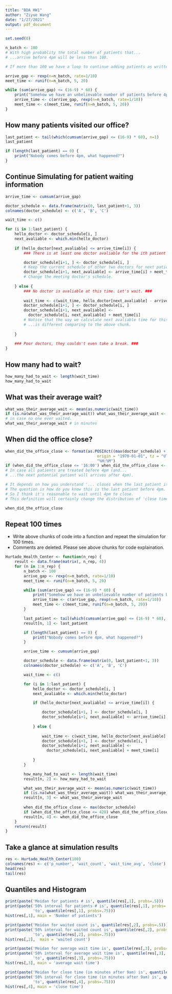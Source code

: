 ```yaml
---
title: "BDA HW1"
author: "Ziyue Wang"
date: "1/27/2021"
output: pdf_document
---
```


```r
set.seed(0)
```

```r
n_batch <- 100 
# With high probablity the total number of patients that... 
# ...arrive before 4pm will be less than 100. 

# If more than 100 we have a loop to continue adding patients as written down below.

arrive_gap <- rexp(n=n_batch, rate=1/10)
meet_time <- runif(n=n_batch, 5, 20)

while (sum(arrive_gap) <= (16-9) * 60) {
    print("Somehow we have an unbelievable number of patients before 4pm")
    arrive_time <- c(arrive_gap, rexp(n=n_batch, rate=1/10))
    meet_time <- c(meet_time, runif(n=n_batch, 5, 20))
}
```

## How many patients visited our office?
```r
last_patient <- tail(which(cumsum(arrive_gap) <= (16-9) * 60), n=1)
last_patient 

if (length(last_patient) == 0) {
    print("Nobody comes before 4pm, what happened?")
}
```

## Continue Simulating for patient waiting information
```r
arrive_time <- cumsum(arrive_gap)

doctor_schedule <- data.frame(matrix(0, last_patient+1, 3))
colnames(doctor_schedule) <- c('A', 'B', 'C')

wait_time <- c()

for (i in 1:last_patient) {
    hello_doctor <- doctor_schedule[i, ]
    next_avaliable <- which.min(hello_doctor)
    
    if (hello_doctor[next_avaliable] <= arrive_time[i]) {
        ### There is at least one doctor avaliable for the ith patient on arrival. ###

        doctor_schedule[i+1, ] <- doctor_schedule[i, ] 
        # Keep the current schedule of other two doctors for next patient.
        doctor_schedule[i+1, next_avaliable] <- arrive_time[i] + meet_time[i]
        # Change the meeting doctor's schedule.
    
    } else {
        ### No doctor is avaliable at this time. Let's wait. ###
        
        wait_time <- c(wait_time, hello_doctor[next_avaliable] - arrive_time[i])
        doctor_schedule[i+1, ] <- doctor_schedule[i, ] 
        doctor_schedule[i+1, next_avaliable] <- 
          doctor_schedule[i, next_avaliable] + meet_time[i]
        # Notice that the way we calculate next avaliable time for this doctor...
        # ...is different comparing to the above chunk.
        
    }
    
    ### Poor doctors, they couldn't even take a break. ###
}
```

## How many had to wait?
```r
how_many_had_to_wait <- length(wait_time) 
how_many_had_to_wait
```

## What was their average wait? 
```r
what_was_their_average_wait <- mean(as.numeric(wait_time))
if (is.na(what_was_their_average_wait)) what_was_their_average_wait <- 0 
# in case no one ever waited. 
what_was_their_average_wait # in minutes
```

## When did the office close?
```r
when_did_the_office_close <- format(as.POSIXct((max(doctor_schedule) + 9*60) * 60, 
                                        origin = "1970-01-01", tz = "UTC"),
                                        "%H:%M")
if (when_did_the_office_close <= '16:00') when_did_the_office_close <- '16:00'
# In case all patients are treated before 4pm (and...
# ...the next potential patient will arrives after 4pm).

# It depends on how you understand '... closes when the last patient is through with the doctor'.
# The question is how do you know this is the last patient before 4pm. You don't. 
# So I think it's reasonable to wait until 4pm to close. 
# This definition will certainly change the distribution of 'close time' as a random variable.

when_did_the_office_close
```

## Repeat 100 times
* Write above chunks of code into a function and repeat the simulation for 100 times. 
* Comments are deleted. Please see above chunks for code explaination. 
```r
Hurtado_Health_Center <- function(n_rep) {
    result <- data.frame(matrix(, n_rep, 4))
    for (n in 1:n_rep) {
        n_batch <- 100 
        arrive_gap <- rexp(n=n_batch, rate=1/10)
        meet_time <- runif(n=n_batch, 5, 20)

        while (sum(arrive_gap) <= (16-9) * 60) {
            print("Somehow we have an unbelievable number of patients before 4pm")
            arrive_time <- c(arrive_gap, rexp(n=n_batch, rate=1/10))
            meet_time <- c(meet_time, runif(n=n_batch, 5, 20))
        }

        last_patient <- tail(which(cumsum(arrive_gap) <= (16-9) * 60), n=1)
        result[n, 1] <- last_patient 

        if (length(last_patient) == 0) {
            print("Nobody comes before 4pm, what happened?")
        }

        arrive_time <- cumsum(arrive_gap)

        doctor_schedule <- data.frame(matrix(0, last_patient+1, 3))
        colnames(doctor_schedule) <- c('A', 'B', 'C')

        wait_time <- c()

        for (i in 1:last_patient) {
            hello_doctor <- doctor_schedule[i, ]
            next_avaliable <- which.min(hello_doctor)

            if (hello_doctor[next_avaliable] <= arrive_time[i]) {

                doctor_schedule[i+1, ] <- doctor_schedule[i, ] 
                doctor_schedule[i+1, next_avaliable] <- arrive_time[i] + meet_time[i]
  
            } else {
  
                wait_time <- c(wait_time, hello_doctor[next_avaliable] - arrive_time[i])
                doctor_schedule[i+1, ] <- doctor_schedule[i, ] 
                doctor_schedule[i+1, next_avaliable] <- 
                  doctor_schedule[i, next_avaliable] + meet_time[i]
  
            }
        }

        how_many_had_to_wait <- length(wait_time) 
        result[n, 2] <- how_many_had_to_wait

        what_was_their_average_wait <- mean(as.numeric(wait_time))
        if (is.na(what_was_their_average_wait)) what_was_their_average_wait <- 0 
        result[n, 3] <- what_was_their_average_wait 
        
        when_did_the_office_close <- max(doctor_schedule)                                
        if (when_did_the_office_close <= 420) when_did_the_office_close <- 420
        result[n, 4] <- when_did_the_office_close 
    }
    return(result)
}
```

## Take a glance at simulation results
```r
res <- Hurtado_Health_Center(100)
colnames(res) <- c('p_number', 'wait_count', 'wait_time_avg', 'close')
head(res)
tail(res)
```

## Quantiles and Histogram
```r
print(paste('Meidan for patients # is', quantile(res[,1], probs=.5)))
print(paste('50% interval for patients # is', quantile(res[,1], probs=.25),
            'to', quantile(res[,1], probs=.75)))
hist(res[,1], main = 'Number of patients')
```

```r
print(paste('Meidan for waited count is', quantile(res[,2], probs=.5)))
print(paste('50% interval for waited count is', quantile(res[,2], probs=.25),
            'to', quantile(res[,2], probs=.75)))
hist(res[,2],  main = 'waited count')
```

```r
print(paste('Meidan for average wait time is', quantile(res[,3], probs=.5)))
print(paste('50% interval for average wait time is', quantile(res[,3], probs=.25),
            'to', quantile(res[,3], probs=.75)))
hist(res[,3], main = 'average wait time')
```

```r
print(paste('Meidan for close time (in minutes after 9am) is', quantile(res[,4], probs=.5)))
print(paste('50% interval for close time (in minutes after 9am) is', quantile(res[,4], probs=.25),
            'to', quantile(res[,4], probs=.75)))
hist(res[,4], main = 'close time')
```